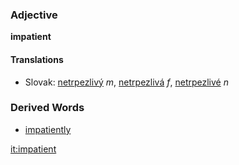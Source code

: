 === Adjective ===
'''impatient'''
==== Translations ====
*Slovak: [[netrpezlivý]] ''m'', [[netrpezlivá]] ''f'', [[netrpezlivé]] ''n''
=== Derived Words ===
* [[impatiently]]

[[it:impatient]]